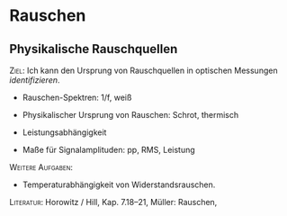 # Rauschen
## Physikalische Rauschquellen

[Ziel:]{.smallcaps} Ich kann den Ursprung von Rauschquellen in optischen
Messungen *identifizieren*.

-   Rauschen-Spektren: 1/f, weiß

-   Physikalischer Ursprung von Rauschen: Schrot, thermisch

-   Leistungsabhängigkeit

-   Maße für Signalamplituden: pp, RMS, Leistung

[Weitere Aufgaben:]{.smallcaps}

-   Temperaturabhängigkeit von Widerstandsrauschen.

[Literatur:]{.smallcaps} Horowitz / Hill, Kap. 7.18--21, Müller:
Rauschen,